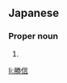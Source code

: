 ==Japanese==
{{ja-kanjitab|まさ|のぶ}}

===Proper noun===
{{ja-pos|proper|まさのぶ}}

# {{given name|male|lang=ja|sort=まさのぶ}}

[[li:勝信]]